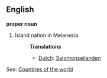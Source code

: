 ==English==

'''proper noun'''

# Island nation in Melanesia.
#:'''Translations'''
#:*[[Dutch]]: [[Salomonseilanden]]

''See:'' [[Countries of the world]]